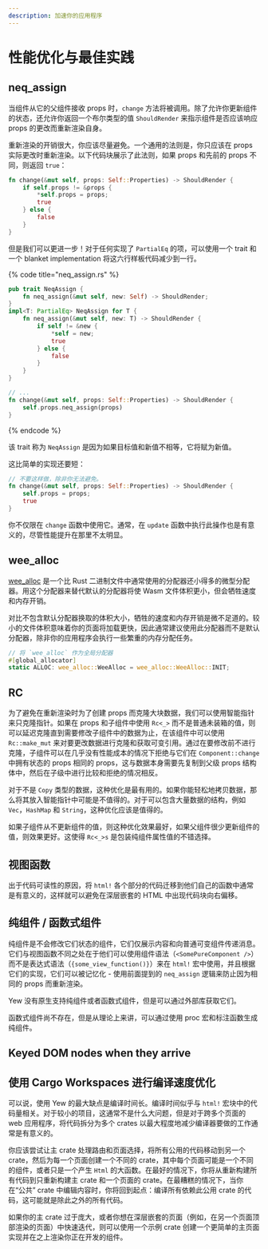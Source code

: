 ```yaml
---
description: 加速你的应用程序
---
```


# 性能优化与最佳实践

## neq_assign

当组件从它的父组件接收 props 时，`change` 方法将被调用。除了允许你更新组件的状态，还允许你返回一个布尔类型的值 `ShouldRender` 来指示组件是否应该响应 props 的更改而重新渲染自身。

重新渲染的开销很大，你应该尽量避免。一个通用的法则是，你只应该在 props 实际更改时重新渲染。以下代码块展示了此法则，如果 props 和先前的 props 不同，则返回 `true`：

```rust
fn change(&mut self, props: Self::Properties) -> ShouldRender {
    if self.props != &props {
        *self.props = props;
        true
    } else {
        false
    }
}
```

但是我们可以更进一步！对于任何实现了 `PartialEq` 的项，可以使用一个 trait 和一个 blanket implementation 将这六行样板代码减少到一行。

{% code title="neq\_assign.rs" %}

```rust
pub trait NeqAssign {
    fn neq_assign(&mut self, new: Self) -> ShouldRender;
}
impl<T: PartialEq> NeqAssign for T {
    fn neq_assign(&mut self, new: T) -> ShouldRender {
        if self != &new {
            *self = new;
            true
        } else {
            false
        }
    }
}

// ...
fn change(&mut self, props: Self::Properties) -> ShouldRender {
    self.props.neq_assign(props)
}
```

{% endcode %}

该 trait 称为 `NeqAssign` 是因为如果目标值和新值不相等，它将赋为新值。

这比简单的实现还要短：

```rust
// 不要这样做，除非你无法避免。
fn change(&mut self, props: Self::Properties) -> ShouldRender {
    self.props = props;
    true
}
```

你不仅限在 `change` 函数中使用它。通常，在 `update` 函数中执行此操作也是有意义的，尽管性能提升在那里不太明显。

## wee_alloc

[wee_alloc](https://github.com/rustwasm/wee_alloc) 是一个比 Rust 二进制文件中通常使用的分配器还小得多的微型分配器。用这个分配器来替代默认的分配器将使 Wasm 文件体积更小，但会牺牲速度和内存开销。

对比不包含默认分配器换取的体积大小，牺牲的速度和内存开销是微不足道的。较小的文件体积意味着你的页面将加载更快，因此通常建议使用此分配器而不是默认分配器，除非你的应用程序会执行一些繁重的内存分配任务。

```rust
// 将 `wee_alloc` 作为全局分配器
#[global_allocator]
static ALLOC: wee_alloc::WeeAlloc = wee_alloc::WeeAlloc::INIT;
```

## RC

为了避免在重新渲染时为了创建 props 而克隆大块数据，我们可以使用智能指针来只克隆指针。如果在 props 和子组件中使用 `Rc<_>` 而不是普通未装箱的值，则可以延迟克隆直到需要修改子组件中的数据为止，在该组件中可以使用 `Rc::make_mut` 来对要更改数据进行克隆和获取可变引用。通过在要修改前不进行克隆，子组件可以在几乎没有性能成本的情况下拒绝与它们在 `Component::change` 中拥有状态的 props 相同的 props，这与数据本身需要先复制到父级 props 结构体中，然后在子级中进行比较和拒绝的情况相反。

对于不是 `Copy` 类型的数据，这种优化是最有用的。如果你能轻松地拷贝数据，那么将其放入智能指针中可能是不值得的。对于可以包含大量数据的结构，例如 `Vec`，`HashMap` 和 `String`，这种优化应该是值得的。

如果子组件从不更新组件的值，则这种优化效果最好，如果父组件很少更新组件的值，则效果更好。这使得 `Rc<_>s` 是包装纯组件属性值的不错选择。

## 视图函数

出于代码可读性的原因，将 `html!` 各个部分的代码迁移到他们自己的函数中通常是有意义的，这样就可以避免在深层嵌套的 HTML 中出现代码块向右偏移。

## 纯组件 / 函数式组件

纯组件是不会修改它们状态的组件，它们仅展示内容和向普通可变组件传递消息。它们与视图函数不同之处在于他们可以使用组件语法（`<SomePureComponent />`）而不是表达式语法（`{some_view_function()}`）来在 `html!` 宏中使用，并且根据它们的实现，它们可以被记忆化 - 使用前面提到的 `neq_assign` 逻辑来防止因为相同的 props 而重新渲染。

Yew 没有原生支持纯组件或者函数式组件，但是可以通过外部库获取它们。

函数式组件尚不存在，但是从理论上来讲，可以通过使用 proc 宏和标注函数生成纯组件。

## Keyed DOM nodes when they arrive

## 使用 Cargo Workspaces 进行编译速度优化

可以说，使用 Yew 的最大缺点是编译时间长。编译时间似乎与 `html!` 宏块中的代码量相关。对于较小的项目，这通常不是什么大问题，但是对于跨多个页面的 web 应用程序，将代码拆分为多个 crates 以最大程度地减少编译器要做的工作通常是有意义的。

你应该尝试让主 crate 处理路由和页面选择，将所有公用的代码移动到另一个 crate，然后为每一个页面创建一个不同的 crate，其中每个页面可能是一个不同的组件，或者只是一个产生 `Html` 的大函数。在最好的情况下，你将从重新构建所有代码到只重新构建主 crate 和一个页面的 crate。在最糟糕的情况下，当你在“公共” crate 中编辑内容时，你将回到起点：编译所有依赖此公用 crate 的代码，这可能就是除此之外的所有代码。

如果你的主 crate 过于庞大，或者你想在深层嵌套的页面（例如，在另一个页面顶部渲染的页面）中快速迭代，则可以使用一个示例 crate 创建一个更简单的主页面实现并在之上渲染你正在开发的组件。
